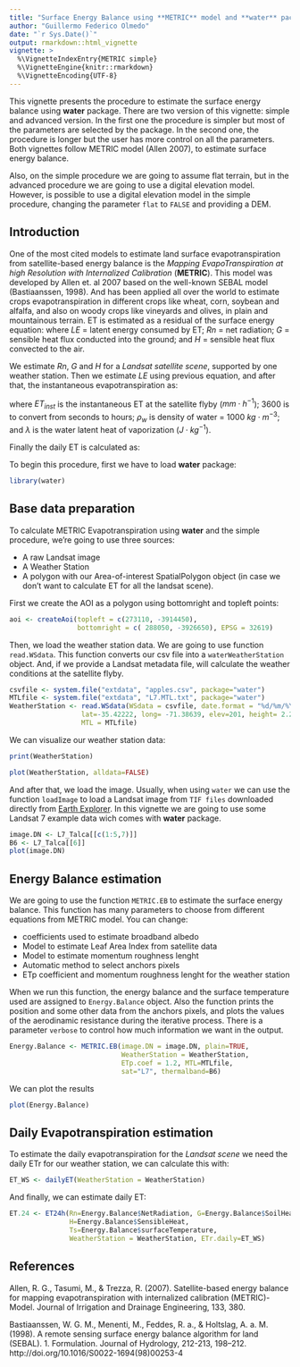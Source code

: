 ```yaml
---
title: "Surface Energy Balance using **METRIC** model and **water** package: 1. *simple procedure*"
author: "Guillermo Federico Olmedo"
date: "`r Sys.Date()`"
output: rmarkdown::html_vignette
vignette: >
  %\VignetteIndexEntry{METRIC simple}
  %\VignetteEngine{knitr::rmarkdown}
  %\VignetteEncoding{UTF-8}
---
```


This vignette presents the procedure to estimate the surface energy balance using
**water** package. There are two version of this vignette: simple and advanced version. In the first one the procedure is simpler but most of the parameters are selected by the package. In the second one, the procedure is longer but the user has more control on all the parameters. Both vignettes follow METRIC model (Allen 2007), to estimate surface energy balance.

Also, on the simple procedure we are going to assume flat terrain, but in the advanced procedure we are going to use a digital elevation model. However, is possible to use a digital elevation model in the simple procedure, changing the parameter `flat` to `FALSE` and providing a DEM.

## Introduction

One of the most cited models to estimate land surface evapotranspiration from satellite-based energy balance is the *Mapping EvapoTranspiration at high Resolution with Internalized Calibration* (**METRIC**). This model was developed by Allen et. al 2007 based on the well-known SEBAL model (Bastiaanssen, 1998). And has been applied all over the world to estimate crops evapotranspiration in different crops like wheat, corn, soybean and alfalfa, and also on woody crops like vineyards and olives, in plain and mountainous terrain. ET is estimated as a residual of the surface energy equation:
\begin{equation}
\label{eq:EB}
LE = R_n - G - H
\end{equation}
where $LE$ = latent energy consumed by ET; $Rn$ = net radiation; $G$ = sensible heat flux conducted into the ground; and $H$ = sensible heat flux convected to the air.

We estimate $Rn$, $G$ and $H$ for a *Landsat satellite scene*, supported by one weather station. Then we estimate $LE$ using previous equation, and after that, the instantaneous evapotranspiration as:

\begin{equation}
ET_{inst} = 3600 \cdot \frac{LE}{\lambda \rho_w}
\end{equation}

where $ET_{inst}$ is the instantaneous ET at the satellite flyby ($mm \cdot h^{-1}$); 3600 is to convert from seconds to hours; $\rho_w$ is density of water = 1000 $kg\cdot m^{-3}$; and $\lambda$ is the water latent heat of vaporization ($J\cdot kg^{-1}$).

Finally the daily ET is calculated as:
\begin{equation}
ET_{24} = \frac{ET_{inst}}{ET_r} ET_{r\_24}
\label{eq:et24}
\end{equation}

To begin this procedure, first we have to load **water** package: 

```r
library(water)

```

## Base data preparation

To calculate METRIC Evapotranspiration using **water** and the simple procedure, we're going to use three sources:

- A raw Landsat image
- A Weather Station 
- A polygon with our Area-of-interest SpatialPolygon object  (in case we don't 
want to calculate ET for all the landsat scene).

First we create the AOI as a polygon using bottomright and topleft points:
```r
aoi <- createAoi(topleft = c(273110, -3914450), 
                 bottomright = c( 288050, -3926650), EPSG = 32619)
```

Then, we load the weather station data. We are going to use function `read.WSdata`. This function converts our csv file into a `waterWeatherStation` object. And, if we provide a Landsat metadata file, will calculate the weather conditions at the 
satellite flyby.

```r
csvfile <- system.file("extdata", "apples.csv", package="water")
MTLfile <- system.file("extdata", "L7.MTL.txt", package="water")
WeatherStation <- read.WSdata(WSdata = csvfile, date.format = "%d/%m/%Y",
                  lat=-35.42222, long= -71.38639, elev=201, height= 2.2,
                  MTL = MTLfile)
```

We can visualize our weather station data: 
```r
print(WeatherStation)

plot(WeatherStation, alldata=FALSE)
```


And after that, we load the image. Usually, when using `water` we can use the 
function `loadImage` to load a Landsat image from `TIF files` downloaded directly
from [Earth Explorer](http://earthexplorer.usgs.gov/). In this vignette we are
going to use some Landsat 7 example data wich comes with **water** package.
```r
image.DN <- L7_Talca[[c(1:5,7)]]
B6 <- L7_Talca[[6]]
plot(image.DN)
```


## Energy Balance estimation

We are going to use the function `METRIC.EB` to estimate the surface energy balance. This function has many parameters to choose from different equations from METRIC model. You can change:

- coefficients used to estimate broadband albedo
- Model to estimate Leaf Area Index from satellite data
- Model to estimate momentum roughness lenght
- Automatic method to select anchors pixels
- ETp coefficient and momentum roughness lenght for the weather station

When we run this function, the energy balance and the surface temperature used are assigned to `Energy.Balance` object. Also the function prints the position and some other data from the anchors pixels, and plots the values of the aerodinamic resistance during the iterative process. There is a parameter `verbose` to control how much information we want in the output.

```r
Energy.Balance <- METRIC.EB(image.DN = image.DN, plain=TRUE, 
                            WeatherStation = WeatherStation, 
                            ETp.coef = 1.2, MTL=MTLfile, 
                            sat="L7", thermalband=B6)
```

We can plot the results

```r
plot(Energy.Balance)
```

## Daily Evapotranspiration estimation

To estimate the daily evapotranspiration for the *Landsat scene* we need the daily ETr for our weather station, we can calculate this with:

```r
ET_WS <- dailyET(WeatherStation = WeatherStation)
```

And finally, we can estimate daily ET:

```r
ET.24 <- ET24h(Rn=Energy.Balance$NetRadiation, G=Energy.Balance$SoilHeat, 
               H=Energy.Balance$SensibleHeat, 
               Ts=Energy.Balance$surfaceTemperature, 
               WeatherStation = WeatherStation, ETr.daily=ET_WS)
```

## References

Allen, R. G., Tasumi, M., & Trezza, R. (2007). Satellite-based energy balance for mapping evapotranspiration with internalized calibration (METRIC)-Model. Journal of Irrigation and Drainage Engineering, 133, 380.

Bastiaanssen, W. G. M., Menenti, M., Feddes, R. a., & Holtslag, A. a. M. (1998). A remote sensing surface energy balance algorithm for land (SEBAL). 1. Formulation. Journal of Hydrology, 212-213, 198–212. http://doi.org/10.1016/S0022-1694(98)00253-4
